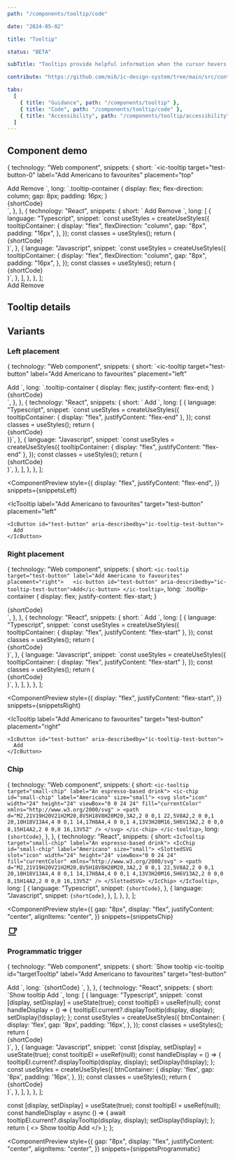 ```yaml
---
path: "/components/tooltip/code"

date: "2024-05-02"

title: "Tooltip"

status: "BETA"

subTitle: "Tooltips provide helpful information when the cursor hovers over an element or when focus is applied."

contribute: "https://github.com/mi6/ic-design-system/tree/main/src/content/structured/components/tooltip"

tabs:
  [
    { title: "Guidance", path: "/components/tooltip" },
    { title: "Code", path: "/components/tooltip/code" },
    { title: "Accessibility", path: "/components/tooltip/accessibility" },
  ]
---
```



## Component demo

  {
    technology: "Web component",
    snippets: {
      short: `<ic-tooltip
  target="test-button-0"
  label="Add Americano to favourites"
  placement="top"
>
  <ic-button id="test-button-0" aria-describedby="ic-tooltip-test-button-0">
    Add
  </ic-button>
</ic-tooltip>
<ic-tooltip
  target="test-button-1"
  label="Remove Americano from favourites"
  placement="bottom"
>
  <ic-button id="test-button-1" aria-describedby="ic-tooltip-test-button-1">
    Remove
  </ic-button>
</ic-tooltip>`,
      long: `.tooltip-container {
      display: flex; 
      flex-direction: column;
      gap: 8px; 
      padding: 16px;
    }
  </style>
  <body>
    <div class="tooltip-container">
      {shortCode}
    </div>`,
    },
  },
  {
    technology: "React",
    snippets: {
      short: `<IcTooltip
  target="test-button-0"
  label="Add Americano to favourites"
  placement="top"
>
  <IcButton
    id="test-button-0"
    aria-describedby="ic-tooltip-test-button-0"
  >
    Add
  </IcButton>
</IcTooltip>
<IcTooltip
  target="test-button-1"
  label="Remove Americano from favourites"
  placement="bottom"
>
  <IcButton
    id="test-button-1"
    aria-describedby="ic-tooltip-test-button-1"
  >
    Remove
  </IcButton>
</IcTooltip>`,
      long: [
        {
          language: "Typescript",
          snippet: `const useStyles = createUseStyles({
  tooltipContainer: {
    display: "flex", 
    flexDirection: "column",
    gap: "8px", 
    padding: "16px",
  },
});
const classes = useStyles();
return (
  <div className={classes.tooltipContainer}>
    {shortCode}
  </div>
)`,
        },
        {
          language: "Javascript",
          snippet: `const useStyles = createUseStyles({
  tooltipContainer: {
    display: "flex", 
    flexDirection: "column",
    gap: "8px", 
    padding: "16px",
  },
});
const classes = useStyles();
return (
  <div className={classes.tooltipContainer}>
    {shortCode}
  </div>
)`,
        },
      ],
    },
  },
];

<ComponentPreview snippets={snippets}>
  <div style={{ display: "flex", flexDirection: "column", gap: "8px" }}>
    <IcTooltip
      label="Add Americano to favourites"
      target="test-button-0"
      placement="top"
    >
      <IcButton id="test-button-0" aria-describedby="ic-tooltip-test-button-0">
        Add
      </IcButton>
    </IcTooltip>
    <IcTooltip
      label="Remove Americano from favourites"
      target="test-button-1"
      placement="bottom"
    >
      <IcButton id="test-button-1" aria-describedby="ic-tooltip-test-button-1">
        Remove
      </IcButton>
    </IcTooltip>
  </div>
</ComponentPreview>

## Tooltip details

<ComponentDetails component="ic-tooltip" />

## Variants

### Left placement

  {
    technology: "Web component",
    snippets: {
      short: `<ic-tooltip
  target="test-button"
  label="Add Americano to favourites"
  placement="left"
>
  <ic-button id="test-button" aria-describedby="ic-tooltip-test-button">
    Add
  </ic-button>
</ic-tooltip>`,
      long: `.tooltip-container {
      display: flex; 
      justify-content: flex-end;
    }
  </style>
  <body>
    <div class="tooltip-container">
      {shortCode}
    </div>`,
    },
  },
  {
    technology: "React",
    snippets: {
      short: `<IcTooltip
  target="test-button"
  label="Add Americano to favourites"
  placement="left"
>
  <IcButton id="test-button" aria-describedby="ic-tooltip-test-button">
    Add
  </IcButton>
</IcTooltip>`,
      long: [
        {
          language: "Typescript",
          snippet: `const useStyles = createUseStyles({
  tooltipContainer: {
    display: "flex",
    justifyContent: "flex-end"
  },
});
const classes = useStyles();
return (
  <div className={classes.tooltipContainer}>
    {shortCode}
  </div>
)}`,
        },
        {
          language: "Javascript",
          snippet: `const useStyles = createUseStyles({
  tooltipContainer: {
    display: "flex",
    justifyContent: "flex-end"
  },
});
const classes = useStyles();
return (
  <div className={classes.tooltipContainer}>
    {shortCode}
  </div>
)`,
        },
      ],
    },
  },
];

<ComponentPreview
  style={{
    display: "flex",
    justifyContent: "flex-end",
  }}
  snippets={snippetsLeft}
>
  <IcTooltip
    label="Add Americano to favourites"
    target="test-button"
    placement="left"
  >
    <IcButton id="test-button" aria-describedby="ic-tooltip-test-button">
      Add
    </IcButton>
  </IcTooltip>
</ComponentPreview>

### Right placement

  {
    technology: "Web component",
    snippets: {
      short: `<ic-tooltip target="test-button" label="Add Americano to favourites" placement="right">  
  <ic-button id="test-button" aria-describedby="ic-tooltip-test-button">Add</ic-button>
</ic-tooltip>`,
      long: `.tooltip-container {
      display: flex; 
      justify-content: flex-start;
    }
  </style>
  <body>
    <div class="tooltip-container">
      {shortCode}
    </div>`,
    },
  },
  {
    technology: "React",
    snippets: {
      short: `<IcTooltip
  target="test-button"
  label="Add Americano to favourites"
  placement="right"
>
  <IcButton id="test-button" aria-describedby="ic-tooltip-test-button">
    Add
  </IcButton>
</IcTooltip>`,
      long: [
        {
          language: "Typescript",
          snippet: `const useStyles = createUseStyles({
  tooltipContainer: {
    display: "flex",
    justifyContent: "flex-start"
  },
});
const classes = useStyles();
return (
  <div className={classes.tooltipContainer}>
    {shortCode}
  </div>
)`,
        },
        {
          language: "Javascript",
          snippet: `const useStyles = createUseStyles({
  tooltipContainer: {
    display: "flex",
    justifyContent: "flex-start"
  },
});
const classes = useStyles();
return (
  <div className={classes.tooltipContainer}>
    {shortCode}
  </div>
)`,
        },
      ],
    },
  },
];

<ComponentPreview
  style={{
    display: "flex",
    justifyContent: "flex-start",
  }}
  snippets={snippetsRight}
>
  <IcTooltip
    label="Add Americano to favourites"
    target="test-button"
    placement="right"
  >
    <IcButton id="test-button" aria-describedby="ic-tooltip-test-button">
      Add
    </IcButton>
  </IcTooltip>
</ComponentPreview>

### Chip

  {
    technology: "Web component",
    snippets: {
      short: `<ic-tooltip target="small-chip" label="An espresso-based drink">
  <ic-chip id="small-chip" label="Americano" size="small">
    <svg
      slot="icon"
      width="24"
      height="24"
      viewBox="0 0 24 24"
      fill="currentColor"
      xmlns="http://www.w3.org/2000/svg"
    >
      <path
        d="M2,21V19H20V21H2M20,8V5H18V8H20M20,3A2,2 0 0,1 22,5V8A2,2 0 0,1 20,10H18V13A4,4 0 0,1 14,17H8A4,4 0 0,1 4,13V3H20M16,5H6V13A2,2 0 0,0 8,15H14A2,2 0 0,0 16,13V5Z"
      />
    </svg>
  </ic-chip>
</ic-tooltip>`,
      long: `{shortCode}`,
    },
  },
  {
    technology: "React",
    snippets: {
      short: `<IcTooltip target="small-chip" label="An espresso-based drink">
  <IcChip id="small-chip" label="Americano" size="small">
    <SlottedSVG
      slot="icon"
      width="24"
      height="24"
      viewBox="0 0 24 24"
      fill="currentColor"
      xmlns="http://www.w3.org/2000/svg"
    >
      <path d="M2,21V19H20V21H2M20,8V5H18V8H20M20,3A2,2 0 0,1 22,5V8A2,2 0 0,1 20,10H18V13A4,4 0 0,1 14,17H8A4,4 0 0,1 4,13V3H20M16,5H6V13A2,2 0 0,0 8,15H14A2,2 0 0,0 16,13V5Z" />
    </SlottedSVG>
  </IcChip>
</IcTooltip>`,
      long: [
        {
          language: "Typescript",
          snippet: `{shortCode}`,
        },
        {
          language: "Javascript",
          snippet: `{shortCode}`,
        },
      ],
    },
  },
];

<ComponentPreview
  style={{
    gap: "8px",
    display: "flex",
    justifyContent: "center",
    alignItems: "center",
  }}
  snippets={snippetsChip}
>
  <IcTooltip target="small-chip" label="An espresso-based drink">
    <IcChip id="small-chip" label="Americano" size="small">
      <svg
        slot="icon"
        width="24"
        height="24"
        viewBox="0 0 24 24"
        fill="currentColor"
        xmlns="http://www.w3.org/2000/svg"
      >
        <path d="M2,21V19H20V21H2M20,8V5H18V8H20M20,3A2,2 0 0,1 22,5V8A2,2 0 0,1 20,10H18V13A4,4 0 0,1 14,17H8A4,4 0 0,1 4,13V3H20M16,5H6V13A2,2 0 0,0 8,15H14A2,2 0 0,0 16,13V5Z" />
      </svg>
    </IcChip>
  </IcTooltip>
</ComponentPreview>

### Programmatic trigger

  {
    technology: "Web component",
    snippets: {
      short: `<ic-button id="clickMe">Show tooltip</ic-button>
<ic-tooltip
  id="targetTooltip"
  label="Add Americano to favourites"
  target="test-button"
>
  <ic-button id="test-button" aria-describedby="ic-tooltip-test-button">
    Add
  </ic-button>
</ic-tooltip>`,
      long: `{shortCode}
  <script>
    let display = true;
    document
      .querySelector("#clickMe")
      .addEventListener("click", handleDisplay);
    const tooltip = document.querySelector("#targetTooltip");
    function handleDisplay() {
      tooltip.displayTooltip(display, display);
      display = !display;
    }
  </script>`,
    },
  },
  {
    technology: "React",
    snippets: {
      short: `<IcButton onClick={handleDisplay}>Show tooltip</IcButton>
<IcTooltip
  ref={tooltipEl}
  label="Add Americano to favourites"
  target="test-button"
>
  <IcButton aria-describedby="ic-tooltip-test-button" id="test-button">
    Add
  </IcButton>
</IcTooltip>`,
      long: [
        {
          language: "Typescript",
          snippet: `const [display, setDisplay] = useState<boolean>(true);
const tooltipEl = useRef<HTMLIcTooltipElement | null>(null);
const handleDisplay =  () => {
  tooltipEl.current?.displayTooltip(display, display);
  setDisplay(!display);
};
const useStyles = createUseStyles({
  btnContainer: {
    display: 'flex',
    gap: '8px',
    padding: '16px',
  },
});
const classes = useStyles();
return (
  <div className={classes.btnContainer}>
    {shortCode}
  </div>
)`,
        },
        {
          language: "Javascript",
          snippet: `const [display, setDisplay] = useState(true);
const tooltipEl = useRef(null);
const handleDisplay =  () => {
  tooltipEl.current?.displayTooltip(display, display);
  setDisplay(!display);
};
const useStyles = createUseStyles({
  btnContainer: {
    display: 'flex',
    gap: '8px',
    padding: '16px',
  },
});
const classes = useStyles();
return (
  <div className={classes.btnContainer}>
    {shortCode}
  </div>
)`,
        },
      ],
    },
  },
];

  const [display, setDisplay] = useState(true);
  const tooltipEl = useRef(null);
  const handleDisplay = async () => {
    await tooltipEl.current?.displayTooltip(display, display);
    setDisplay(!display);
  };
  return (
    <>
      <IcButton onClick={handleDisplay}>Show tooltip</IcButton>
      <IcTooltip
        ref={tooltipEl}
        target="test-button"
        label="Add Americano to favourites"
      >
        <IcButton id="test-button" aria-describedby="ic-tooltip-test-button">
          Add
        </IcButton>
      </IcTooltip>
    </>
  );
};

<ComponentPreview
  style={{
    gap: "8px",
    display: "flex",
    justifyContent: "center",
    alignItems: "center",
  }}
  snippets={snippetsProgrammatic}
>
  <TriggerExample />
</ComponentPreview>
